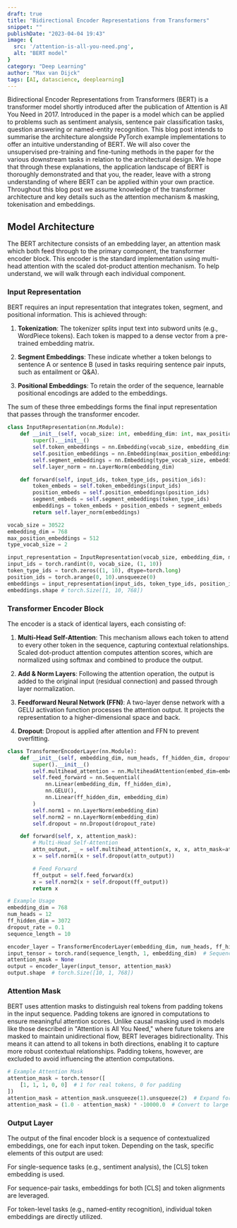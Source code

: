 ```yaml
---
draft: true
title: "Bidirectional Encoder Representations from Transformers"
snippet: ""
publishDate: "2023-04-04 19:43"
image: {
  src: '/attention-is-all-you-need.png',
  alt: "BERT model"
}
category: "Deep Learning"
author: "Max van Dijck"
tags: [AI, datascience, deeplearning]
---
```


Bidirectional Encoder Representations from Transformers (BERT) is a transformer model shortly introduced after the publication of Attention is All You Need in 2017. 
Introduced in the paper is a model which can be applied to problems such as sentiment analysis, sentence pair classification tasks, question answering or named-entity recognition.
This blog post intends to summarise the architecture alongside PyTorch example implementations to offer an intuitive understanding of BERT.
We will also cover the unsupervised pre-training and fine-tuning methods in the paper for the various downstream tasks in relation to the architectural design. 
We hope that through these explanations, the application landscape of BERT is thoroughly demonstrated and that you, the reader, leave with a strong understanding of where BERT can be applied within your own practice. Throughout this blog post we assume knowledge of the transformer architecture and key details such as the attention mechanism & masking, tokenisation and embeddings. 

## Model Architecture

The BERT architecture consists of an embedding layer, an attention mask which both feed through to the primary component, the transformer encoder block. This encoder is the standard implementation using multi-head attention with the scaled dot-product attention mechanism. To help understand, we will walk through each individual component.

### Input Representation

BERT requires an input representation that integrates token, segment, and positional information. This is achieved through:

1. **Tokenization**: The tokenizer splits input text into subword units (e.g., WordPiece tokens). Each token is mapped to a dense vector from a pre-trained embedding matrix.

2. **Segment Embeddings**: These indicate whether a token belongs to sentence A or sentence B (used in tasks requiring sentence pair inputs, such as entailment or Q&A).

3. **Positional Embeddings**: To retain the order of the sequence, learnable positional encodings are added to the embeddings.

The sum of these three embeddings forms the final input representation that passes through the transformer encoder.

```python
class InputRepresentation(nn.Module):
    def __init__(self, vocab_size: int, embedding_dim: int, max_position_embeddings: int, type_vocab_size: int):
        super().__init__()
        self.token_embeddings = nn.Embedding(vocab_size, embedding_dim)
        self.position_embeddings = nn.Embedding(max_position_embeddings, embedding_dim)
        self.segment_embeddings = nn.Embedding(type_vocab_size, embedding_dim)
        self.layer_norm = nn.LayerNorm(embedding_dim)

    def forward(self, input_ids, token_type_ids, position_ids):
        token_embeds = self.token_embeddings(input_ids)
        position_embeds = self.position_embeddings(position_ids)
        segment_embeds = self.segment_embeddings(token_type_ids)
        embeddings = token_embeds + position_embeds + segment_embeds
        return self.layer_norm(embeddings)

vocab_size = 30522
embedding_dim = 768
max_position_embeddings = 512
type_vocab_size = 2

input_representation = InputRepresentation(vocab_size, embedding_dim, max_position_embeddings, type_vocab_size)
input_ids = torch.randint(0, vocab_size, (1, 10))
token_type_ids = torch.zeros((1, 10), dtype=torch.long)
position_ids = torch.arange(0, 10).unsqueeze(0)
embeddings = input_representation(input_ids, token_type_ids, position_ids)
embeddings.shape # torch.Size([1, 10, 768])
```

### Transformer Encoder Block
The encoder is a stack of identical layers, each consisting of:

1. **Multi-Head Self-Attention**: This mechanism allows each token to attend to every other token in the sequence, capturing contextual relationships. Scaled dot-product attention computes attention scores, which are normalized using softmax and combined to produce the output.

2. **Add & Norm Layers**: Following the attention operation, the output is added to the original input (residual connection) and passed through layer normalization.

3. **Feedforward Neural Network (FFN)**: A two-layer dense network with a GELU activation function processes the attention output. It projects the representation to a higher-dimensional space and back.

4. **Dropout**: Dropout is applied after attention and FFN to prevent overfitting.

```python
class TransformerEncoderLayer(nn.Module):
    def __init__(self, embedding_dim, num_heads, ff_hidden_dim, dropout_rate):
        super().__init__()
        self.multihead_attention = nn.MultiheadAttention(embed_dim=embedding_dim, num_heads=num_heads, dropout=dropout_rate)
        self.feed_forward = nn.Sequential(
            nn.Linear(embedding_dim, ff_hidden_dim),
            nn.GELU(),
            nn.Linear(ff_hidden_dim, embedding_dim)
        )
        self.norm1 = nn.LayerNorm(embedding_dim)
        self.norm2 = nn.LayerNorm(embedding_dim)
        self.dropout = nn.Dropout(dropout_rate)

    def forward(self, x, attention_mask):
        # Multi-Head Self-Attention
        attn_output, _ = self.multihead_attention(x, x, x, attn_mask=attention_mask)
        x = self.norm1(x + self.dropout(attn_output))

        # Feed Forward
        ff_output = self.feed_forward(x)
        x = self.norm2(x + self.dropout(ff_output))
        return x

# Example Usage
embedding_dim = 768
num_heads = 12
ff_hidden_dim = 3072
dropout_rate = 0.1
sequence_length = 10

encoder_layer = TransformerEncoderLayer(embedding_dim, num_heads, ff_hidden_dim, dropout_rate)
input_tensor = torch.rand(sequence_length, 1, embedding_dim)  # Sequence, Batch, Embedding
attention_mask = None
output = encoder_layer(input_tensor, attention_mask)
output.shape  # torch.Size([10, 1, 768])
```

### Attention Mask

BERT uses attention masks to distinguish real tokens from padding tokens in the input sequence. 
Padding tokens are ignored in computations to ensure meaningful attention scores. 
Unlike causal masking used in models like those described in "Attention is All You Need," where future tokens are masked to maintain unidirectional flow, BERT leverages bidirectionality. 
This means it can attend to all tokens in both directions, enabling it to capture more robust contextual relationships. 
Padding tokens, however, are excluded to avoid influencing the attention computations.

```python
# Example Attention Mask
attention_mask = torch.tensor([
    [1, 1, 1, 0, 0]  # 1 for real tokens, 0 for padding
])
attention_mask = attention_mask.unsqueeze(1).unsqueeze(2)  # Expand for broadcasting
attention_mask = (1.0 - attention_mask) * -10000.0  # Convert to large negative value for masked tokens
```

### Output Layer

The output of the final encoder block is a sequence of contextualized embeddings, one for each input token. Depending on the task, specific elements of this output are used:

For single-sequence tasks (e.g., sentiment analysis), the [CLS] token embedding is used.

For sequence-pair tasks, embeddings for both [CLS] and token alignments are leveraged.

For token-level tasks (e.g., named-entity recognition), individual token embeddings are directly utilized.






